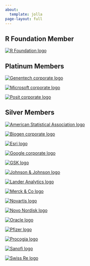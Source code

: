 ```yaml
---
about:
  template: jolla
page-layout: full
---
```

## R Foundation Member

<a href="https://www.r-project.org/foundation/">
  <img alt="R Foundation logo" src="/images/members/rfoundation-300x184.webp" />
</a>

## Platinum Members

<div class="platinum">

  <a href="https://www.gene.com">
    <img class="platinum-img" alt="Genentech corporate logo" src="/images/members/genentech-300x184.webp" />
  </a>

  <a href="https://www.microsoft.com">
    <img class="platinum-img" alt="Microsoft corporate logo" src="/images/members/msft-300x184.webp" />
  </a>

  <a href="https://posit.co">
    <img class="platinum-img" alt="Posit corporate logo" src="/images/members/posit-logo-fullcolor-TM-1-300x78.webp" />
  </a>

</div>

## Silver Members

<div class="silver">

  <a href="https://www.amstat.org/">
    <img class="silver-img" alt="American Statistical Association logo" src="/images/members/american-statistical-association.svg" />
  </a>

  <a href="https://www.biogen.com">
    <img class="platinum-img" alt="Biogen corporate logo" src="/images/members/Biogen.svg" />
  </a>

  <a href="https://www.esri.com/">
    <img class="silver-img" alt="Esri logo" src="/images/members/esri-300x184.webp" />
  </a>

  <a href="https://www.google.com/">
    <img class="silver-img" alt="Google corporate logo" src="/images/members/google-300x184.webp" />
  </a>

  <a href="https://www.gsk.com/">
    <img class="silver-img" alt="GSK logo" src="/images/members/GSK_logo_2022.svg-300x96.webp" />
  </a>

  <a href="https://www.jnj.com/">
    <img class="silver-img" alt="Johnson & Johnson logo" src="/images/members/jnj-300x38.webp" />
  </a>

  <a href="https://www.landeranalytics.com/">
    <img class="silver-img" alt="Lander Analytics logo" src="/images/members/lander-analytics.svg" />
  </a>

  <a href="https://www.merck.com/">
    <img class="silver-img" alt="Merck & Co logo" src="/images/members/merck.svg" />
  </a>

  <a href="https://www.novartis.com/">
    <img class="silver-img" alt="Novartis logo" src="/images/members/novartis.svg" />
  </a>

  <a href="https://www.novonordisk.com/">
    <img class="silver-img" alt="Novo Nordisk logo" src="/images/members/novo-nordisk.svg" />
  </a>

  <a href="https://www.oracle.com/">
    <img class="silver-img" alt="Oracle logo" src="/images/members/oracle-300x184.webp" />
  </a>

  <a href="https://www.pfizer.com/">
    <img class="silver-img" alt="Pfizer logo" src="/images/members/Pfizer_Logo_Color_RGB.svg" />
  </a>

  <a href="https://www.procogia.com/">
    <img class="silver-img" alt="Procogia logo" src="/images/members/procogia-horizontal-light-bg-300x71.webp" />
  </a>

  <a href="https://www.sanofi.com/">
    <img class="silver-img" alt="Sanofi logo" src="/images/members/sanofi.svg" />
  </a>

  <a href="https://www.swissre.com/">
    <img class="silver-img" alt="Swiss Re logo" src="/images/members/Swiss_Re.svg" />
  </a>

</div>
